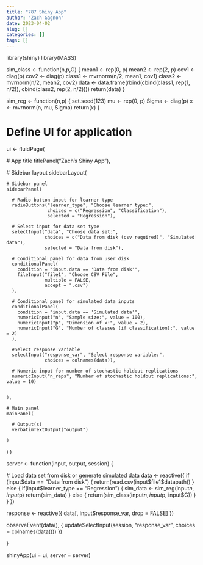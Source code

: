 ```yaml
---
title: "787 Shiny App"
author: "Zach Gagnon"
date: 2023-04-02
slug: []
categories: []
tags: []
---
```


library(shiny)
library(MASS)

sim_class <- function(n,p,G)
{
  mean1 <- rep(0, p)
  mean2 <- rep(2, p)
  cov1 <- diag(p)
  cov2 <- diag(p)
  class1 <- mvrnorm(n/2, mean1, cov1)
  class2 <- mvrnorm(n/2, mean2, cov2)
  data <- data.frame(rbind(cbind(class1, rep(1, n/2)),
                           cbind(class2, rep(2, n/2))))
  return(data)
}

sim_reg <- function(n,p)
{
  set.seed(123)
  mu <- rep(0, p)
  Sigma <- diag(p)
  x <- mvrnorm(n, mu, Sigma)
  return(x)
}

# Define UI for application
ui <- fluidPage(
  
  # App title
  titlePanel("Zach's Shiny App"),
  
  # Sidebar layout
  sidebarLayout(
    
    # Sidebar panel
    sidebarPanel(
      
      # Radio button input for learner type
      radioButtons("learner_type", "Choose learner type:",
                   choices = c("Regression", "Classification"),
                   selected = "Regression"),
      
      # Select input for data set type
      selectInput("data", "Choose data set:",
                  choices = c("Data from disk (csv required)", "Simulated data"),
                  selected = "Data from disk"),
      
      # Conditional panel for data from user disk
      conditionalPanel(
        condition = "input.data == 'Data from disk'",
        fileInput("file1", "Choose CSV File",
                  multiple = FALSE,
                  accept = ".csv")
      ),
      
      # Conditional panel for simulated data inputs
      conditionalPanel(
        condition = "input.data == 'Simulated data'",
        numericInput("n", "Sample size:", value = 100),
        numericInput("p", "Dimension of x:", value = 2),
        numericInput("G", "Number of classes (if classification):", value = 2)
      ),
      
      #Select response variable
      selectInput("response_var", "Select response variable:",
                  choices = colnames(data)),
      
      # Numeric input for number of stochastic holdout replications
      numericInput("n_reps", "Number of stochastic holdout replications:", value = 10)
      
      
    ),
    
    # Main panel
    mainPanel(
      
      # Output(s)
      verbatimTextOutput("output")
      
    )
  )
)

server <- function(input, output, session) {

  # Load data set from disk or generate simulated data
  data <- reactive({
    if (input$data == "Data from disk")
    {
      return(read.csv(input$file1$datapath))
    }
    else
    {
      if(input$learner_type == "Regression")
      {
        sim_data <- sim_reg(input$n, input$p)
        return(sim_data)
      }
      else
      {
        return(sim_class(input$n, input$p, input$G))
      }
    }
  })
  
  response <- reactive({
    data[, input$response_var, drop = FALSE]
  })
  
  observeEvent(data(), {
    updateSelectInput(session, "response_var",
                      choices = colnames(data()))
  })
  
}

shinyApp(ui = ui, server = server)
